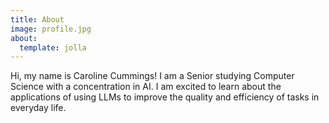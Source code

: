 ```yaml
---
title: About
image: profile.jpg
about:
  template: jolla
---
```


Hi, my name is Caroline Cummings! I am a Senior studying Computer Science with a concentration in AI. I am excited to learn about the applications of using LLMs to improve the quality and efficiency of tasks in everyday life. 
